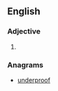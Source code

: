==English==

===Adjective===
{{head|en}}

# {{context|obsolete|lang=en}} {{en-comparative of|profound}}

===Anagrams===
* [[underproof#English|underproof]]